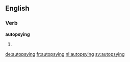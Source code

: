 ==English==

===Verb===
'''autopsying'''

# {{present participle of|autopsy}}

[[de:autopsying]]
[[fr:autopsying]]
[[nl:autopsying]]
[[sv:autopsying]]
